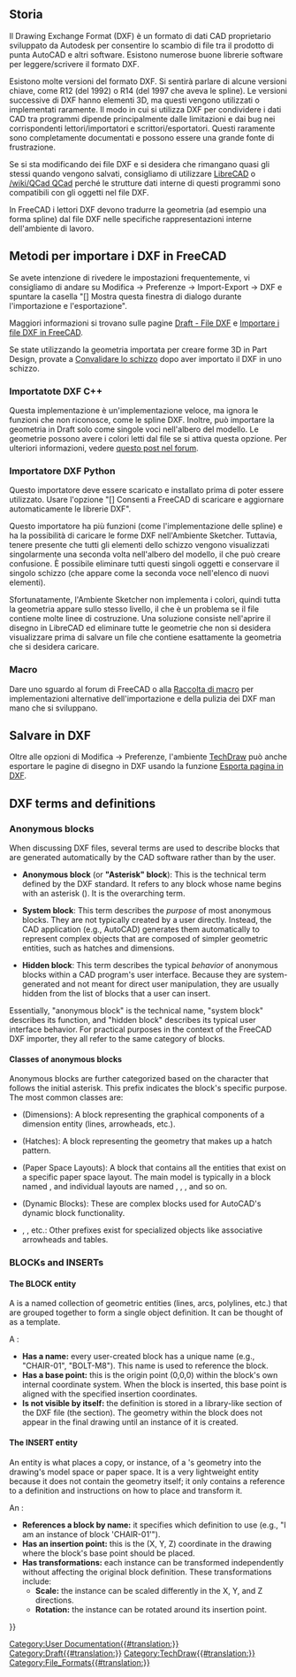 <languages/>
{{TOCright}}

<span id="Background_history"></span>
== Storia ==

Il Drawing Exchange Format (DXF) è un formato di dati CAD proprietario sviluppato da Autodesk per consentire lo scambio di file tra il prodotto di punta AutoCAD e altri software. Esistono numerose buone librerie software per leggere/scrivere il formato DXF.

Esistono molte versioni del formato DXF. Si sentirà parlare di alcune versioni chiave, come R12 (del 1992) o R14 (del 1997 che aveva le spline). Le versioni successive di DXF hanno elementi 3D, ma questi vengono utilizzati o implementati raramente. Il modo in cui si utilizza DXF per condividere i dati CAD tra programmi dipende principalmente dalle limitazioni e dai bug nei corrispondenti lettori/importatori e scrittori/esportatori. Questi raramente sono completamente documentati e possono essere una grande fonte di frustrazione.

Se si sta modificando dei file DXF e si desidera che rimangano quasi gli stessi quando vengono salvati, consigliamo di utilizzare [https://en.wikipedia.org/wiki/LibreCAD LibreCAD] o [https://en.wikipedia.org /wiki/QCad QCad] perché le strutture dati interne di questi programmi sono compatibili con gli oggetti nel file DXF.

In FreeCAD i lettori DXF devono tradurre la geometria (ad esempio una forma spline) dal file DXF nelle specifiche rappresentazioni interne dell'ambiente di lavoro.

<span id="Methods_for_importing_DXF_to_FreeCAD"></span>
== Metodi per importare i DXF in FreeCAD ==

Se avete intenzione di rivedere le impostazioni frequentemente, vi consigliamo di andare su Modifica → Preferenze → Import-Export → DXF e spuntare la casella "[] Mostra questa finestra di dialogo durante l'importazione e l'esportazione".

Maggiori informazioni si trovano sulle pagine [[Draft_DXF/it|Draft - File DXF]] e [[FreeCAD_and_DXF_Import/it|Importare i file DXF in FreeCAD]].

Se state utilizzando la geometria importata per creare forme 3D in Part Design, provate a [[Sketcher_ValidateSketch/it|Convalidare lo schizzo]] dopo aver importato il DXF in uno schizzo.

<span id="C++_DXF_importer"></span>
=== Importatote DXF C++ ===

Questa implementazione è un'implementazione veloce, ma ignora le funzioni che non riconosce, come le spline DXF. Inoltre, può importare la geometria in Draft solo come singole voci nell'albero del modello. Le geometrie possono avere i colori letti dal file se si attiva questa opzione. Per ulteriori informazioni, vedere [https://forum.freecadweb.org/viewtopic.php?f=3&t=32493 questo post nel  forum].

<span id="Python_DXF_importer"></span>
=== Importatore DXF Python ===

Questo importatore deve essere scaricato e installato prima di poter essere utilizzato. Usare l'opzione "[] Consenti a FreeCAD di scaricare e aggiornare automaticamente le librerie DXF".

Questo importatore ha più funzioni (come l'implementazione delle spline) e ha la possibilità di caricare le forme DXF nell'Ambiente Sketcher. Tuttavia, tenere presente che tutti gli elementi dello schizzo vengono visualizzati singolarmente una seconda volta nell'albero del modello, il che può creare confusione. È possibile eliminare tutti questi singoli oggetti e conservare il singolo schizzo (che appare come la seconda voce nell'elenco di nuovi elementi).

Sfortunatamente, l'Ambiente Sketcher non implementa i colori, quindi tutta la geometria appare sullo stesso livello, il che è un problema se il file contiene molte linee di costruzione. Una soluzione consiste nell'aprire il disegno in LibreCAD ed eliminare tutte le geometrie che non si desidera visualizzare prima di salvare un file che contiene esattamente la geometria che si desidera caricare.

<span id="Macros"></span>
===Macro===

Dare uno sguardo al forum di FreeCAD o alla [[Macros_recipes/it|Raccolta di macro]] per implementazioni alternative dell'importazione e della pulizia dei DXF man mano che si sviluppano.

<span id="Saving_DXF"></span>
== Salvare in DXF ==

Oltre alle opzioni di Modifica → Preferenze, l'ambiente [[TechDraw_Workbench/it|TechDraw]] può anche esportare le pagine di disegno in DXF usando la funzione [[TechDraw_ExportPageDXF/it|Esporta pagina in DXF]].


== DXF terms and definitions ==

=== Anonymous blocks ===

When discussing DXF files, several terms are used to describe blocks that are generated automatically by the CAD software rather than by the user. 

* '''Anonymous block''' (or '''"Asterisk" block'''): This is the technical term defined by the DXF standard. It refers to any block whose name begins with an asterisk ({{Incode|*}}). It is the overarching term.

* '''System block''': This term describes the ''purpose'' of most anonymous blocks. They are not typically created by a user directly. Instead, the CAD application (e.g., AutoCAD) generates them automatically to represent complex objects that are composed of simpler geometric entities, such as hatches and dimensions.

* '''Hidden block''': This term describes the typical ''behavior'' of anonymous blocks within a CAD program's user interface. Because they are system-generated and not meant for direct user manipulation, they are usually hidden from the list of blocks that a user can insert.

Essentially, "anonymous block" is the technical name, "system block" describes its function, and "hidden block" describes its typical user interface behavior. For practical purposes in the context of the FreeCAD DXF importer, they all refer to the same category of blocks.

==== Classes of anonymous blocks ====

Anonymous blocks are further categorized based on the character that follows the initial asterisk. This prefix indicates the block's specific purpose. The most common classes are:

* {{Incode|*D...}} (Dimensions): A block representing the graphical components of a dimension entity (lines, arrowheads, etc.).
* {{Incode|*X...}} (Hatches): A block representing the geometry that makes up a hatch pattern.
* {{Incode|*P...}} (Paper Space Layouts): A block that contains all the entities that exist on a specific paper space layout. The main model is typically in a block named {{Incode|*Model_Space}}, and individual layouts are named {{Incode|*Paper_Space}}, {{Incode|*Paper_Space0}}, {{Incode|*Paper_Space1}}, and so on.
* {{Incode|*U...}} (Dynamic Blocks): These are complex blocks used for AutoCAD's dynamic block functionality.
* {{Incode|*E...}}, {{Incode|*T...}}, etc.: Other prefixes exist for specialized objects like associative arrowheads and tables.

=== BLOCKs and INSERTs ===

==== The BLOCK entity ====

A {{Incode|BLOCK}} is a named collection of geometric entities (lines, arcs, polylines, etc.) that are grouped together to form a single object definition. It can be thought of as a template.

A {{Incode|BLOCK}}:
* '''Has a name:''' every user-created block has a unique name (e.g., "CHAIR-01", "BOLT-M8"). This name is used to reference the block.
* '''Has a base point:''' this is the origin point (0,0,0) within the block's own internal coordinate system. When the block is inserted, this base point is aligned with the specified insertion coordinates.
* '''Is not visible by itself:''' the {{Incode|BLOCK}} definition is stored in a library-like section of the DXF file (the {{Incode|BLOCKS}} section). The geometry within the block does not appear in the final drawing until an instance of it is created.

==== The INSERT entity ====

An {{Incode|INSERT}} entity is what places a copy, or instance, of a {{Incode|BLOCK}}'s geometry into the drawing's model space or paper space. It is a very lightweight entity because it does not contain the geometry itself; it only contains a reference to a {{Incode|BLOCK}} definition and instructions on how to place and transform it.

An {{Incode|INSERT}}:
* '''References a block by name:''' it specifies which {{Incode|BLOCK}} definition to use (e.g., "I am an instance of block 'CHAIR-01'").
* '''Has an insertion point:''' this is the (X, Y, Z) coordinate in the drawing where the block's base point should be placed.
* '''Has transformations:''' each instance can be transformed independently without affecting the original block definition. These transformations include:
** '''Scale:''' the instance can be scaled differently in the X, Y, and Z directions.
** '''Rotation:''' the instance can be rotated around its insertion point.


{{Userdocnavi{{#translation:}}}}
[[Category:User Documentation{{#translation:}}]]
[[Category:Draft{{#translation:}}]]
[[Category:TechDraw{{#translation:}}]]
[[Category:File_Formats{{#translation:}}]]